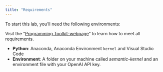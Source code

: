 ```yaml
---
title: "Requirements"
---
```


To start this lab, you'll need the following environments:

:::{.callout-important}
Visit the "[Programming Toolkit-webpage](https://kirenz.github.io/lab-toolkit/)" to learn how to meet all requirements.
:::

- **Python**: Anaconda, Anaconda Environment `kernel` and Visual Studio Code
- **Environment**: A folder on your machine called *semantic-kernel* and an environment file with your OpenAI API key.
